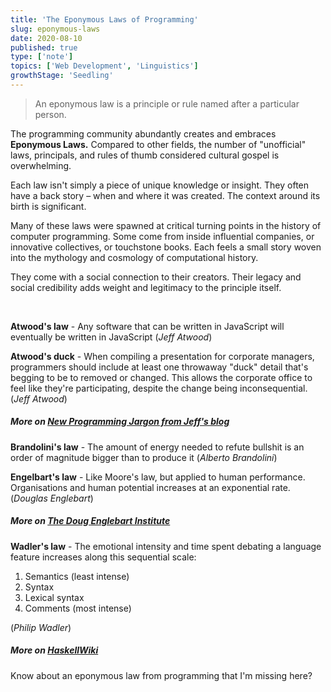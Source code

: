 ```yaml
---
title: 'The Eponymous Laws of Programming'
slug: eponymous-laws
date: 2020-08-10
published: true
type: ['note']
topics: ['Web Development', 'Linguistics']
growthStage: 'Seedling'
---
```


> An eponymous law is a principle or rule named after a particular person.

The programming community abundantly creates and embraces **Eponymous Laws.** Compared to other fields, the number of "unofficial" laws, principals, and rules of thumb considered cultural gospel is overwhelming.

Each law isn't simply a piece of unique knowledge or insight. They often have a back story – when and where it was created. The context around its birth is significant. 

Many of these laws were spawned at critical turning points in the history of computer programming. Some come from inside influential companies, or innovative collectives, or touchstone books. Each feels a small story woven into the mythology and cosmology of computational history.

They come with a social connection to their creators. Their legacy and social credibility adds weight and legitimacy to the principle itself.

<br />

<SimpleCard width="740px">

**Atwood's law** - Any software that can be written in JavaScript will eventually be written in JavaScript (_Jeff Atwood_)

</SimpleCard>

<SimpleCard width="740px">

**Atwood's duck** - When compiling a presentation for corporate managers, programmers should include at least one throwaway "duck" detail that's begging to be to removed or changed. This allows the corporate office to feel like they're participating, despite the change being inconsequential. (_Jeff Atwood_)

##### More on [New Programming Jargon from Jeff's blog](https://blog.codinghorror.com/new-programming-jargon/)

</SimpleCard>

<SimpleCard width="740px">

**Brandolini's law** - The amount of energy needed to refute bullshit is an order of magnitude bigger than to produce it (_Alberto Brandolini_)

</SimpleCard>

<SimpleCard width="740px">

**Engelbart's law** - Like Moore's law, but applied to human performance. Organisations and human potential increases at an exponential rate. (_Douglas Englebart_)

##### More on [The Doug Englebart Institute](https://www.dougengelbart.org/content/view/316/322/)

</SimpleCard>

<SimpleCard width="740px">

**Wadler's law** - The emotional intensity and time spent debating a language feature
increases along this sequential scale:
1. Semantics (least intense)
2. Syntax
3. Lexical syntax
4. Comments (most intense)

(_Philip Wadler_)

##### More on [HaskellWiki](https://wiki.haskell.org/Wadler's_Law)

</SimpleCard>

<ReplyOnTwitter pageSlug='eponymous-laws'>

Know about an eponymous law from programming that I'm missing here?

</ReplyOnTwitter>
